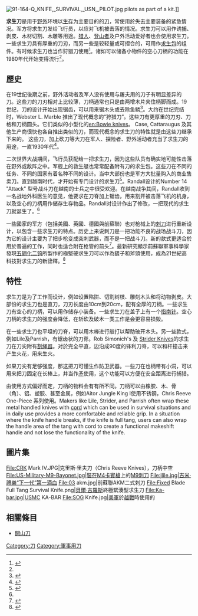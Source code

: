 [[File:91-164-Q_KNIFE,_SURVIVAL,_USN,_PILOT.jpg|thumb]] pilots as part of a kit.]]

'''求生刀'''是用于[[野外|野外]]环境以[[生存|生存]]为主要目的的[[刀|刀]]，常使用於失去主要装备的紧急情况。军方将求生刀发给飞行员，以应对飞机被击落的情况。求生刀可以用作诱捕、剥皮、木材切割、木雕等用途。[[猎人|猎人]]、[[登山者|登山者]]及户外活动爱好者也会使用求生刀。一些求生刀具有厚重的刀刃，而另一些是较轻量或可摺合的，可用作[[求生包|求生包]]的组件。有时候求生刀也当作狩猎刀使用<ref name="FS">{{cite book|title=The Field & Stream Wilderness Survival Handbook|last=McDougall|first=Len|publisher=The Lyons Press|year=2001|isbn=978-1-58574-356-8|location=|pages=76–90|authorlink=}}</ref>。诸如可以储备小物件的空心刀柄的功能在1980年代开始变得流行<ref name="Jackson"/>。

==歷史==
在19世纪後期之前，野外活动者及军人没有使用与屠夫用的刀子有明显差异的刀。这些刀的刀刃相对上比较薄，刀柄通常也只是由两增木片夹住柄脚而成。19世纪，刀的设计开始出现锯齿，可以用来锯木头或去除鱼鳞<ref name="Jackson">{{cite journal|last=Jackson|first=Mark|year=1987|title=Survival Knives|url=|journal=Black Belt|publisher=Active Interest Media, Inc.|volume=25|issue=2|pages=40–48|doi=|id=|authorlink=|accessdate=}}</ref>。大约在世纪完结时，Webster L. Marble 推出了现代概念的“狩猎刀”。这些刀有更厚重的刀刃、刀格和刀柄圆头。它们类似的小型化的[[en:Bowie_knives|en:Bowie knives]]。 Case, Cattaraugus 及其他生产商很快也各自推出类似的刀，而现代概念的求生刀的特性就是由这些刀继承下来的。
这些刀，加上砍刀等大刀在军人、探险者、野外活动者充当了求生刀的用途，一直1930年代<ref name="GP">{{cite book | last = Pacella | first = Gerard | authorlink = | title = 100 Legendary Knives | publisher = Krause Publications| year = 2002| location = | pages = 224| isbn = 0-87349-417-2}}</ref>。

二次世界大战期间，飞行员获配给一把求生刀，因为这些队员有确实地可能性击落在野外或敌阵之中。军舰上的救生艇也常常配备附有刀的求生包。这些刀在不同的任务、不同的国家有着名种不同的设计。当中大部份也是军方大批量购入的商业售卖刀。直到越南时代，才开始有专门设计的求生刀<ref name="SS">{{cite book|title=U.S. Special Forces: A Guide to America's Special Operations Units-The World's Most Elite Fighting Force|url=https://archive.org/details/usspecialforcesg0000sout|last=Southworth|first=Samuel A.|publisher=Da Capo Press|year=2002|isbn=978-0-306-81165-4|location=|pages=[https://archive.org/details/usspecialforcesg0000sout/page/113 113]–114|authorlink=|author2=Stephen Tanner}}</ref>。Randall设计的Number 14 "Attack" 型号战斗刀在越南的士兵之中很受欢迎。在越南战争其间，Randall收到一名战地外科医生的意见，他要求在刀脊加上锯齿，用来割开被击落飞机的机身，以及空心的刀柄用作储存生存物品。Randall对设计作出了修改，一把现代的求生刀就诞生了。<ref name ="GP"/>

一些國家的军方（包括美國、英國、德國與前蘇聯）也对枪械上的[[刺刀|刺刀]]进行重新设计，以包含一些求生刀的特点。历史上来说刺刀是一把功能不良的战场战斗刀，因为它的设计主要为了把步枪变成突刺武器，而不是一把战斗刀。新的款式更适合於用於普遍的工作，同时也适合附在枪管的前头<ref>{{cite book|title=The Gun Digest Book of Assault Weapons: From Bayonet to Multi-tool|last=Lewis|first=Jack|publisher=Gun Digest Books|year=2007|isbn=978-0-89689-498-3|location=|pages=221–224|authorlink=Jack Lewis (screenwriter)}}</ref>。最新研究顯示前蘇聯軍事科學家發現[[五硼化二钨|五硼化二钨]]所製作的極堅硬求生刀可以作為鏟子和斧頭使用，成為21世紀高科技對求生刀的新詮釋。<ref>{{Cite web |url=http://www.chinatimes.com/realtimenews/20180724003771-260417 |title=和斧頭一樣硬！耐千度高溫的俄間諜軍刀面世 |access-date=2018-07-24 |archive-date=2019-06-17 |archive-url=https://web.archive.org/web/20190617171308/https://www.chinatimes.com/realtimenews/20180724003771-260417 |dead-url=no }}</ref>

==特性==
求生刀是为了工作而设计，例如设置陷阱、切割树枝、雕刻木头和将动物剥皮。大部份的求生刀也是直刀，刀刃长度由10cm到20cm，配有全厚的刀柄。一些求生刀有空心的刀柄，可以用作储存小装备。一些求生刀在盖子上有一个[[指南针|指南针]]。空心刀柄的求生刀的强度会降低，在斩砍及破木一类工作是会更容易损毁。

在一些求生刀也平坦的刀脊，可以用木棒进行敲打以帮助破开木头。另一些款式，例如Lile及Parrish，有锯齿状的刀脊。Rob Simonich's 及 [[Strider_Knives|Strider Knives]]的求生刀在刀尖附有[[割绳器|割绳器]]。对於完全平直，边沿成90度的锋利刀脊，可以和{{le|铈铁|ferrocerium}}杆撞击来产生火花，用来生火。

如果刀尖有足够强度，那这把刀可懂生作防卫武器。一些刀在也柄带有小洞，可以用来把刀固定在长棒上，并当作[[矛|矛]]使用，这个功能可以方便在安全距离进行捕猎。

由使用方式偏好而定，刀柄的物料会有有所不同。刀柄可以由橡胶、木、骨（角）、铝、塑胶、甚至金属，例如Aitor Jungle King I使用不锈钢，Chris Reeve One-Piece 系列使用{{le|模具钢|Tool steel}}。Makers like Lile, Strider, and Parrish often wrap these metal handled knives with [[parachute_cord|cord]] which can be used in survival situations and in daily use provides a more comfortable and reliable grip. In a situation where the knife handle breaks, if the knife is full tang, users can also wrap the handle area of the tang with cord to create a functional makeshift handle and not lose the functionality of the knife.

==圖片集==
<gallery class="center">
File:CRK Mark IV.JPG|克里斯·里夫刀（Chris Reeve Knives），刀柄中空 
File:US-Military-M9-Bayonet.jpg|裝在[[M4卡賓槍|M4卡賓槍]]上的[[M9刺刀|M9刺刀]]
File:jlile.jpg|吉米·禮樂“下一代”第一滴血
File:03 akm.jpg|前蘇聯AKM二式刺刀
File:Fixed Blade Full Tang Survival Knife.png|[[貝爾·吉羅斯|貝爾·吉羅斯]]終極緊湊型求生刀
File:Ka-bar.jpg|USMC KA-BAR
File:SOG Knife.jpg|[[美軍|美軍]]{{link-en|研究和觀察組|Military Assistance Command, Vietnam – Studies and Observations Group}}於[[越戰|越戰]]時使用的{{link-en|SOG刀|SOG Knife}}
</gallery>

==相關條目==
* [[開山刀|開山刀]]

[[Category:刀|Category:刀]]
[[Category:軍事用刀|Category:軍事用刀]]